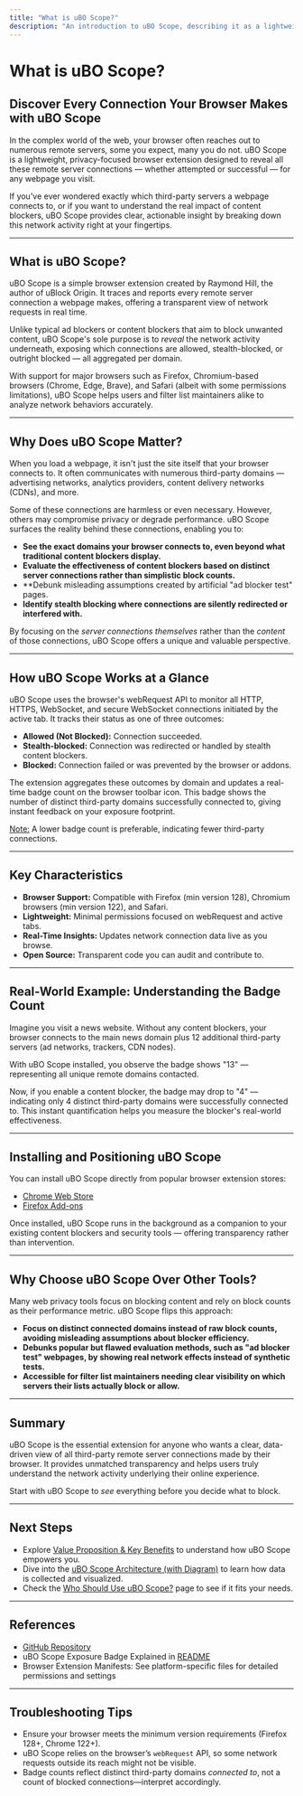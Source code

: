 ```yaml
---
title: "What is uBO Scope?"
description: "An introduction to uBO Scope, describing it as a lightweight browser extension designed to reveal all attempted or successful remote server connections for any webpage. Understand its installation scope, supported browsers, and positioning alongside popular content blockers."
---
```


# What is uBO Scope?

## Discover Every Connection Your Browser Makes with uBO Scope

In the complex world of the web, your browser often reaches out to numerous remote servers, some you expect, many you do not. uBO Scope is a lightweight, privacy-focused browser extension designed to reveal all these remote server connections — whether attempted or successful — for any webpage you visit.

If you've ever wondered exactly which third-party servers a webpage connects to, or if you want to understand the real impact of content blockers, uBO Scope provides clear, actionable insight by breaking down this network activity right at your fingertips.

---

## What is uBO Scope?

uBO Scope is a simple browser extension created by Raymond Hill, the author of uBlock Origin. It traces and reports every remote server connection a webpage makes, offering a transparent view of network requests in real time.

Unlike typical ad blockers or content blockers that aim to block unwanted content, uBO Scope's sole purpose is to *reveal* the network activity underneath, exposing which connections are allowed, stealth-blocked, or outright blocked — all aggregated per domain.

With support for major browsers such as Firefox, Chromium-based browsers (Chrome, Edge, Brave), and Safari (albeit with some permissions limitations), uBO Scope helps users and filter list maintainers alike to analyze network behaviors accurately.

---

## Why Does uBO Scope Matter?

When you load a webpage, it isn't just the site itself that your browser connects to. It often communicates with numerous third-party domains — advertising networks, analytics providers, content delivery networks (CDNs), and more.

Some of these connections are harmless or even necessary. However, others may compromise privacy or degrade performance. uBO Scope surfaces the reality behind these connections, enabling you to:

- **See the exact domains your browser connects to, even beyond what traditional content blockers display.**
- **Evaluate the effectiveness of content blockers based on distinct server connections rather than simplistic block counts.**
- **Debunk misleading assumptions created by artificial "ad blocker test" pages.
- **Identify stealth blocking where connections are silently redirected or interfered with.**

By focusing on the *server connections themselves* rather than the *content* of those connections, uBO Scope offers a unique and valuable perspective.

---

## How uBO Scope Works at a Glance

uBO Scope uses the browser's webRequest API to monitor all HTTP, HTTPS, WebSocket, and secure WebSocket connections initiated by the active tab. It tracks their status as one of three outcomes:

- **Allowed (Not Blocked):** Connection succeeded.
- **Stealth-blocked:** Connection was redirected or handled by stealth content blockers.
- **Blocked:** Connection failed or was prevented by the browser or addons.

The extension aggregates these outcomes by domain and updates a real-time badge count on the browser toolbar icon. This badge shows the number of distinct third-party domains successfully connected to, giving instant feedback on your exposure footprint.

<u>Note:</u> A lower badge count is preferable, indicating fewer third-party connections.

---

## Key Characteristics

- **Browser Support:** Compatible with Firefox (min version 128), Chromium browsers (min version 122), and Safari.
- **Lightweight:** Minimal permissions focused on webRequest and active tabs.
- **Real-Time Insights:** Updates network connection data live as you browse.
- **Open Source:** Transparent code you can audit and contribute to.

---

## Real-World Example: Understanding the Badge Count

Imagine you visit a news website. Without any content blockers, your browser connects to the main news domain plus 12 additional third-party servers (ad networks, trackers, CDN nodes).

With uBO Scope installed, you observe the badge shows "13" — representing all unique remote domains contacted.

Now, if you enable a content blocker, the badge may drop to "4" — indicating only 4 distinct third-party domains were successfully connected to. This instant quantification helps you measure the blocker's real-world effectiveness.

---

## Installing and Positioning uBO Scope

You can install uBO Scope directly from popular browser extension stores:

- [Chrome Web Store](https://chromewebstore.google.com/detail/ubo-scope/bbdpgcaljkaaigfcomhidmneffjjjfgp)
- [Firefox Add-ons](https://addons.mozilla.org/firefox/addon/ubo-scope/)

Once installed, uBO Scope runs in the background as a companion to your existing content blockers and security tools — offering transparency rather than intervention.

---

## Why Choose uBO Scope Over Other Tools?

Many web privacy tools focus on blocking content and rely on block counts as their performance metric. uBO Scope flips this approach:

- **Focus on distinct connected domains instead of raw block counts, avoiding misleading assumptions about blocker efficiency.**
- **Debunks popular but flawed evaluation methods, such as "ad blocker test" webpages, by showing real network effects instead of synthetic tests.**
- **Accessible for filter list maintainers needing clear visibility on which servers their lists actually block or allow.**

---

## Summary

uBO Scope is the essential extension for anyone who wants a clear, data-driven view of all third-party remote server connections made by their browser. It provides unmatched transparency and helps users truly understand the network activity underlying their online experience.

Start with uBO Scope to *see* everything before you decide what to block.

---

## Next Steps

- Explore [Value Proposition & Key Benefits](/overview/introduction-and-value/value-proposition-and-key-benefits) to understand how uBO Scope empowers you.
- Dive into the [uBO Scope Architecture (with Diagram)](/overview/system-architecture-and-data-flow/architecture-overview) to learn how data is collected and visualized.
- Check the [Who Should Use uBO Scope?](/overview/use-cases-and-users/who-should-use-ubo-scope) page to see if it fits your needs.

---

## References

- [GitHub Repository](https://github.com/gorhill/uBO-Scope)
- uBO Scope Exposure Badge Explained in [README](README.md)
- Browser Extension Manifests: See platform-specific files for detailed permissions and settings


---

## Troubleshooting Tips

- Ensure your browser meets the minimum version requirements (Firefox 128+, Chrome 122+).
- uBO Scope relies on the browser’s `webRequest` API, so some network requests outside its reach might not be visible.
- Badge counts reflect distinct third-party domains *connected to*, not a count of blocked connections—interpret accordingly.



